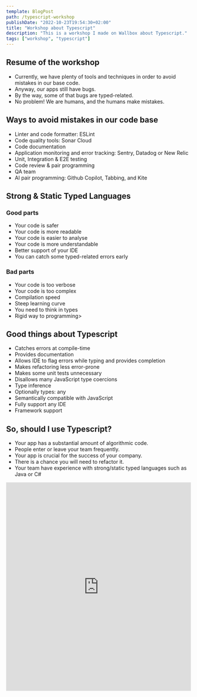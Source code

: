 ```yaml
---
template: BlogPost
path: /typescript-workshop
publishDate: "2022-10-23T19:54:30+02:00"
title: "Workshop about Typescript"
description: "This is a workshop I made on Wallbox about Typescript."
tags: ["workshop", "typescript"]
---
```


## Resume of the workshop

- Currently, we have plenty of tools and techniques in order to avoid mistakes in our base code.
- Anyway, our apps still have bugs.
- By the way, some of that bugs are typed-related.
- No problem! We are humans, and the humans make mistakes.

## Ways to avoid mistakes in our code base

- Linter and code formatter: ESLint
- Code quality tools: Sonar Cloud
- Code documentation
- Application monitoring and error tracking: Sentry, Datadog or New Relic
- Unit, Integration & E2E testing
- Code review & pair programming
- QA team
- AI pair programming: Github Copilot, Tabbing, and Kite

## Strong & Static Typed Languages

### Good parts

- Your code is safer
- Your code is more readable
- Your code is easier to analyse
- Your code is more understandable
- Better support of your IDE
- You can catch some typed-related errors early

### Bad parts

- Your code is too verbose
- Your code is too complex
- Compilation speed
- Steep learning curve
- You need to think in types
- Rigid way to programming>

## Good things about Typescript

- Catches errors at compile-time
- Provides documentation
- Allows IDE to flag errors while typing and provides completion
- Makes refactoring less error-prone
- Makes some unit tests unnecessary
- Disallows many JavaScript type coercions
- Type inference
- Optionally types: any
- Semantically compatible with JavaScript
- Fully support any IDE
- Framework support

## So, should I use Typescript?

- Your app has a substantial amount of algorithmic code.
- People enter or leave your team frequently.
- Your app is crucial for the success of your company.
- There is a chance you will need to refactor it.
- Your team have experience with strong/static typed languages such as Java or C#

<iframe
	src="https://docs.google.com/presentation/d/e/2PACX-1vR-M85kmWQlqKszMuG5sCUL-Uhs13136fPi_A4bYbUlQ6wtb8xVrla0LxfTBqfhzZ2P1FMWXBDg--Ng/embed?start=false&loop=false&delayms=3000"
	frameborder="0"
	width="100%"
	height="569"
	allowfullscreen="true"
	mozallowfullscreen="true"
	webkitallowfullscreen="true"
></iframe>
